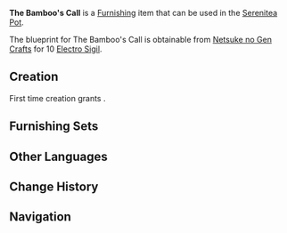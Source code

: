 {{Furnishing Infobox
|id             = 373331
|image          = Item The Bamboo's Call.png
|category       = Landscape
|subcategory    = Ornament
|rarity         = 3
|adeptal_energy = 60
|load           = 160
|reduced_load   = 118
|description    = A furnishing for a courtyard right out of a poem, built using carefully sanded white stone and "kintake"-processed wood. The gurgling water flows into the "kintake" wooden tube, and once full, the shift in the tube's center of gravity will cause it to rotate and strike the stone, making a clean, clear sound that is very emblematic of [[Inazuma]].
|blueprint      = Purchased from [[Netsuke no Gen Crafts]]
}}
'''The Bamboo's Call''' is a [[Furnishing]] item that can be used in the [[Serenitea Pot]].

The blueprint for The Bamboo's Call is obtainable from [[Netsuke no Gen Crafts]] for 10 [[Electro Sigil]].

==Creation==
First time creation grants {{Item|Trust|24|x=60}}.
{{Recipe
|type = Creation
|time = 14h
|White Iron Chunk = 6
|sort = White Iron Chunk
}}

==Furnishing Sets==
{{Craft Usage}}

==Other Languages==
{{Other Languages
|en      = The Bamboo's Call
|zhs     = 「中庭竹水鸣」
|zhs_rm  = "Zhōngtíng Zhú Shuì Míng"
|zht     = 「中庭竹水鳴」
|zht_rm  = "Zhōngtíng Zhú Shuì Míng"
|zh_tl   = Courtyard Bamboo and Water Call
|ja      = 「中庭竹水鳴り」
|ja_rm   = "Nakaniwa Chikusui Nari"{{Assumed}}
|ja_tl   = Courtyard of Bamboo and Water Sound{{Sino}}
|ko      = 「대나무의 울림」
|ko_rm   = 
|ko_tl   = 
|es      = Resonancia del bambú
|es_tl   = 
|fr      = « L'appel du bambou »
|fr_tl   = "The Bamboo's Call"
|ru      = Зов бамбука
|ru_tl   = 
|th      = "เสียงน้ำไหลจากกระบอกไม้ไผ่กลางสวน"
|th_rm   = 
|th_tl   = 
|vi      = "Tiếng Vọng Của Tre Nước"
|vi_tl   = 
|de      = „Klang von Bambus und Wasser im Atrium“
|de_tl   = "Sound of Bamboo and Water Within the Atrium"
|id      = "Seruan Bambu"
|id_tl   = "Bamboo's Call"
|pt      = Sons da Natureza no Pátio
|pt_tl   = 
}}

==Change History==
{{Change History|2.4}}

==Navigation==
{{Furnishing Navbox/Exterior|Landscape}}